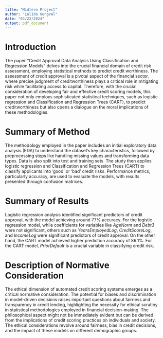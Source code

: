 ```yaml
---
title: "Midterm Project"
author: "Lalida Kungval"
date: "03/22/2024"
output: pdf_document
---
```


# Introduction

The paper "Credit Approval Data Analysis Using Classification and Regression Models" delves into the crucial financial domain of credit risk assessment, employing statistical methods to predict credit worthiness. The assessment of credit approval is a pivotal aspect of the financial sector, where precise judgment of creditworthiness plays a critical role in mitigating risk while facilitating access to capital. Therefore, with the crucial consideration of developing fair and effective credit scoring models, this paper not only employs sophisticated statistical techniques, such as logistic regression and Classification and Regression Trees (CART), to predict creditworthiness but also opens a dialogue on the moral implications of these methodologies.

# Summary of Method

The methodology employed in the paper includes an initial exploratory data analysis (EDA) to understand the dataset's key characteristics, followed by preprocessing steps like handling missing values and transforming data types. Data is also split into test and training sets. The study then applies logistic regression and Classification and Regression Trees (CART) to classify applicants into 'good' or 'bad' credit risks. Performance metrics, particularly accuracy, are used to evaluate the models, with results presented through confusion matrices.

# Summary of Results

Logistic regression analysis identified significant predictors of credit approval, with the model achieving around 77% accuracy. For the logistic regression model, while coefficients for variables like *AgeNorm* and *Debt3* were not significant, others such as *YearsEmployedLog*, *CreditScoreLog*, and *IncomeLog* were significant predictors of credit approval. On the other hand, the CART model achieved higher prediction accuracy of 86.1%. For the CART model, *PriorDefault* is a crucial variable in classifying credit risk.

# Description of Normative Consideration

The ethical dimension of automated credit scoring systems emerges as a critical normative consideration. The potential for biases and discrimination in model-driven decisions raises important questions about fairness and transparency in credit lending, highlighting the necessity for ethical scrutiny in statistical methodologies employed in financial decision-making. The philosophical aspect might not be immediately evident but can be derived from the implications of credit scoring practices on individuals and society. The ethical considerations revolve around fairness, bias in credit decisions, and the impact of these models on different demographic groups.
